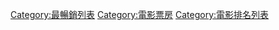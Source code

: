 [[Category:最暢銷列表|Category:最暢銷列表]]
[[Category:電影票房|Category:電影票房]]
[[Category:電影排名列表|Category:電影排名列表]]